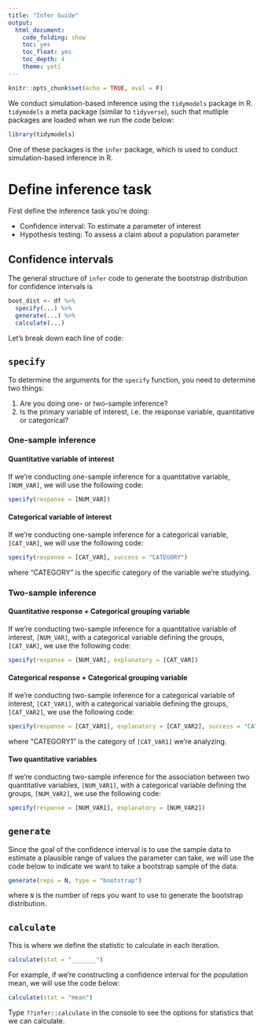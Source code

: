 ```yaml
---
title: "Infer Guide"
output:
  html_document: 
    code_folding: show
    toc: yes
    toc_float: yes
    toc_depth: 4
    theme: yeti
---
```


```r
knitr::opts_chunk$set(echo = TRUE, eval = F)
```

We conduct simulation-based inference using the `tidymodels` package in R. `tidymodels` a meta package (similar to `tidyverse`), such that mutliple packages are loaded when we run the code below: 

```r
library(tidymodels)
```

One of these packages is the `infer` package, which is used to conduct simulation-based inference in R.

# Define inference task

First define the inference task you're doing:

- Confidence interval: To estimate a parameter of interest
- Hypothesis testing: To assess a claim about a population parameter

## Confidence intervals

The general structure of `infer` code to generate the bootstrap distribution for confidence intervals is 

```r
boot_dist <- df %>%
  specify(...) %>%
  generate(...) %>%
  calculate(...)
```

Let's break down each line of code: 

## `specify`

To determine the arguments for the `specify` function, you need to determine two things: 

1. Are you doing one- or two-sample inference?
2. Is the primary variable of interest, i.e. the response variable, quantitative or categorical? 

### One-sample inference 

#### Quantitative variable of interest 

If we're conducting one-sample inference for a quantitative variable, `[NUM_VAR]`, we will use the following code: 

```r
specify(response = [NUM_VAR])
```

#### Categorical variable of interest 

If we're conducting one-sample inference for a categorical variable, `[CAT_VAR]`, we will use the following code:

```r
specify(response = [CAT_VAR], success = "CATEGORY")
```

where "CATEGORY" is the specific category of the variable we're studying.


### Two-sample inference

#### Quantitative response + Categorical grouping variable

If we're conducting two-sample inference for a quantitative variable of interest, `[NUM_VAR]`, with a categorical variable defining the groups, `[CAT_VAR]`, we use the following code:

```r
specify(response = [NUM_VAR], explanatory = [CAT_VAR])
```

#### Categorical response + Categorical grouping variable

If we're conducting two-sample inference for a categorical variable of interest, `[CAT_VAR1]`, with a categorical variable defining the groups, `[CAT_VAR2]`, we use the following code:

```r
specify(response = [CAT_VAR1], explanatory = [CAT_VAR2], success = "CATEGORY1")
```

where "CATEGORY1" is the category of `[CAT_VAR1]` we're analyzing.

#### Two quantitative variables

If we're conducting two-sample inference for the association between two quantitative variables, `[NUM_VAR1]`, with a categorical variable defining the groups, `[NUM_VAR2]`, we use the following code:

```r
specify(response = [NUM_VAR1], explanatory = [NUM_VAR2])
```

\newpage 

## `generate`

Since the goal of the confidence interval is to use the sample data to estimate a plausible range of values the parameter can take, we will use the code below to indicate we want to take a bootstrap sample of the data:

```r
generate(reps = N, type = "bootstrap")
```

where `N` is the number of reps you want to use to generate the bootstrap distribution. 


## `calculate`

This is where we define the statistic to calculate in each iteration. 

```r
calculate(stat = "_______")
```

For example, if we're constructing a confidence interval for the population mean, we will use the code below:

```r
calculate(stat = "mean")
```

Type `??infer::calculate` in the console to see the options for statistics that we can calculate.


